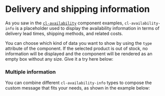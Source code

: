 
<Meta of={Stories} />

# Delivery and shipping information

As you saw in the [`cl-availability`](?path=/docs/components-availability-cl-availability--docs) component examples, `cl-availability-info` is a placeholder used to display the availability information in terms of delivery lead times, shipping methods, and related costs.

You can choose which kind of data you want to show by using the `type` attribute of the component. If the selected product is out of stock, no information will be displayed and the component will be rendered as an empty box without any size. Give it a try here below:

<Canvas of={Stories.Basic} />

<Controls of={Stories.Basic} />

### Multiple information

You can combine different `cl-availability-info` types to compose the custom message that fits your needs, as shown in the example below:

<Canvas of={Stories.Message} />

